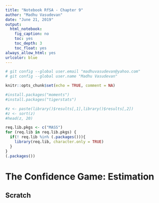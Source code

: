 ```yaml
---
title: "Notebook RfSA - Chapter 9"
author: "Madhu Vasudevan"
date: "June 21, 2019"
output:
  html_notebook:
    fig_caption: no
    toc: yes
    toc_depth: 3
    toc_float: yes
always_allow_html: yes
urlcolor: blue
---
```


```r
# git config --global user.email "madhuvasudevan@yahoo.com"
# git config --global user.name "Madhu Vasudevan"

knitr::opts_chunk$set(echo = TRUE, comment = NA)
```


```r
#install.packages("moments")
#install.packages("tigerstats")

#z <- paste(library()$results[,1],library()$results[,2])
#z <- sort(z)
#head(z, 20)

req.lib.pkgs <- c("MASS")
for (req.lib in req.lib.pkgs) {
  if(! req.lib %in% (.packages())){
    library(req.lib, character.only = TRUE)
  }
}  
(.packages())
```

# The Confidence Game: Estimation





## Scratch
```r

```